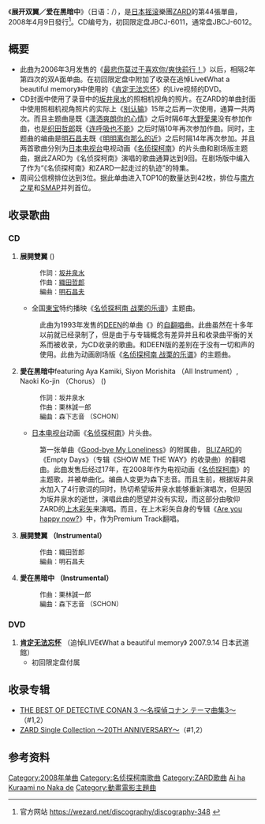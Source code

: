 {{Infobox Single 
| Name           = 展开双翼／爱在黑暗中<br/>{{lang|ja|翼を広げて／愛は暗闇の中で}}
| Cover          = Tsubasa wo Hirogete-Ai wa Kurayami no Naka de.jpg
| Artist         = [[ZARD|ZARD]]
| Album          = [[ZARD_Single_Collection_〜20TH_ANNIVERSARY〜|ZARD Single Collection 〜20TH ANNIVERSARY〜]]
| A-side         = 翼を広げて<br />愛は暗闇の中で
| B-side         = 
| Released       = 2008年4月9日
| Format         = 
| Recorded       = 
| Genre          = [[J-POP|J-POP]]（[[动画歌曲|动画歌曲]]）
| Length         = 18分18秒
| Label          = [[B-Gram_RECORDS|B-Gram RECORDS]]
| Writer         = [[坂井泉水|坂井泉水]]<br />[[织田哲郎|织田哲郎]]<br />栗林誠一郎
| Producer       = [[长户大幸|长户大幸]]
| Certification  = 
| Chart position = * 周间最高位3位（[[Oricon公信榜|Oricon]]）
* 2008年度年间排位90位（Oricon）
| Last single    = [[Glorious_Mind|Glorious Mind]]<br /> （2007年） 
| This single    = '''展开双翼／爱在黑暗中'''<br /> （2008年） 
| Next single    = [[无法坦白说出口|无法坦白说出口]]<br /> （2009年）
| Misc           = 
}}
《'''展开双翼／爱在黑暗中'''》（日语：{{ruby-ja|翼|つばさ}}{{lang|ja|を}}{{Ruby-ja|広|ひろ}}{{lang|ja|げて}}/{{Ruby-ja|愛|あい}}{{lang|ja|は}}{{Ruby-ja|暗闇|くらやみ}}{{lang|ja|の}}{{Ruby-ja|中|なか}}{{lang|ja|で}}），是[[日本|日本]][[摇滚|摇滚]]樂團[[ZARD|ZARD]]的第44張單曲，2008年4月9日發行<ref>官方网站 https://wezard.net/discography/discography-348 {{Wayback|url=https://wezard.net/discography/discography-348 |date=20200713155933 }}</ref>。CD编号为，初回限定盘JBCJ-6011，通常盘JBCJ-6012。

==概要==
*此曲为2006年3月发售的《[[最悲伤莫过于喜欢你/爽快前行！|最悲伤莫过于喜欢你/爽快前行！]]》以后，相隔2年第四次的双A面单曲。在初回限定盘中附加了收录在追悼Live《What a beautiful memory》中使用的《[[肯定无法忘怀|肯定无法忘怀]]》的Live视频的DVD。
*CD封面中使用了录音中的[[坂井泉水|坂井泉水]]的照相机视角的照片。在ZARD的单曲封面中使用照相机视角照片的实际上《[[别认输|别认输]]》15年之后再一次使用，通算一共两次。而且主题曲是既《[[潇洒爽朗你的心情|潇洒爽朗你的心情]]》之后时隔6年[[大野愛果|大野愛果]]没有参加作曲，也是[[织田哲郎|织田哲郎]]既《[[连呼吸也不能|连呼吸也不能]]》之后时隔10年再次参加作曲。同时，主题曲的编曲是[[明石昌夫|明石昌夫]]既《[[明明离你那么的近|明明离你那么的近]]》之后时隔14年再次参加。并且两首歌曲分别为[[日本电视台|日本电视台]]电视动画《[[名侦探柯南_(动画)|名侦探柯南]]》的片头曲和剧场版主题曲，据此ZARD为《名侦探柯南》演唱的歌曲通算达到9回。在剧场版中编入了作为“《名侦探柯南》和ZARD一起走过的轨迹”的特集。
*周间公信榜排位达到3位。据此单曲进入TOP10的数量达到42枚，排位与[[南方之星|南方之星]]和[[SMAP|SMAP]]并列首位。

==收录歌曲==
=== CD ===
#'''展開雙翼''' ({{lang|ja|翼を広げて}})
#: <div class="NavContent" style="text-align: left;font-size:small;">作詞：[[坂井泉水|坂井泉水]]<br/>作曲：[[織田哲郎|織田哲郎]]<br/>編曲：[[明石昌夫|明石昌夫]]
#*全国[[东宝株式会社|東宝]]特约播映《[[名侦探柯南_战栗的乐谱|名侦探柯南 战栗的乐谱]]》主题曲。
#:此曲为1993年发售的[[DEEN|DEEN]]的单曲《{{link-ja|展开双翼|翼を広げて}}》的[[自翻唱|自翻唱]]曲。此曲虽然在十多年以前就已经录制了，但是由于与专辑概念有差异并且和收录曲平衡的关系而被收录，为CD收录的歌曲。和DEEN版的差别在于没有一切和声的使用。此曲为动画剧场版《[[名侦探柯南_战栗的乐谱|名侦探柯南 战栗的乐谱]]》的主题曲。
#'''愛在黑暗中'''featuring Aya Kamiki, Siyon Morishita （All Instrument）, Naoki Ko-jin （Chorus） ({{lang|ja|愛は暗闇の中でfeaturing Aya Kamiki, Siyon Morishita （All Instrument）, Naoki Ko-jin （Chorus）}})
#: <div class="NavContent" style="text-align: left;font-size:small;">作詞：坂井泉水<br/>作曲：栗林誠一郎<br/>編曲：森下志音 （SCHON）
#*[[日本电视台|日本电视台]]动画《[[名侦探柯南_(动画)|名侦探柯南]]》片头曲。
#:第一张单曲《[[Good-bye_My_Loneliness|Good-bye My Loneliness]]》的附属曲， [[Blizard|BLIZARD]]的《Empty Days》（专辑《SHOW ME THE WAY》的收录曲）的翻唱曲。此曲发售后经过17年，在2008年作为电视动画《[[名侦探柯南_(动画)|名侦探柯南]]》的主题歌，并被单曲化。编曲人变更为森下志音。而且生前，根据坂井泉水加入了4行歌词的同时，热切希望坂井泉水能够重新演唱次，但是因为坂井泉水的逝世，演唱此曲的愿望并没有实现，而这部分由敬仰ZARD的[[上木彩矢|上木彩矢]]来演唱。而且，在上木彩矢自身的专辑《[[Are_you_happy_now?|Are you happy now?]]》中，作为Premium Track翻唱。
#'''展開雙翼 （Instrumental）'''
#: <div class="NavContent" style="text-align: left;font-size:small;">作曲：織田哲郎<br/>編曲：明石昌夫
#'''愛在黑暗中 （Instrumental）'''
#: <div class="NavContent" style="text-align: left;font-size:small;">作曲：栗林誠一郎<br/>編曲：森下志音 （SCHON）

=== DVD ===
#'''[[肯定无法忘怀|肯定无法忘怀]]''' （追悼LIVE《What a beautiful memory》 2007.9.14 日本武道館）
#*初回限定盘付属

== 收录专辑 ==
*[[THE_BEST_OF_DETECTIVE_CONAN_3_〜名探偵コナン_テーマ曲集3〜|THE BEST OF DETECTIVE CONAN 3 〜名探偵コナン テーマ曲集3〜]]（#1,2）
*[[ZARD_Single_Collection_〜20TH_ANNIVERSARY〜|ZARD Single Collection 〜20TH ANNIVERSARY〜]]（#1,2）


{{sequence
|prev=ZARD<br />《[[Glorious_Mind|Glorious Mind]]》
|list=动画《[[名侦探柯南_(动画)|名侦探柯南]]》[[名偵探柯南_(動畫)#片頭曲|片头曲]]<br>2008年1月14日－2008年5月19日<br>[[ZARD|ZARD]]<br />《爱在黑暗中》
|next=[[倉木麻衣|倉木麻衣]]<br />《[[每一秒都Love_for_you|每一秒都Love for you]]》
}}
{{sequence
|prev=[[愛内里菜&三枝夕夏|愛内里菜&三枝夕夏]]<br />《[[宛如横渡七海的风|宛如横渡七海的风]]》
|list=[[名侦探柯南动画集数列表#剧场版|剧场版 名侦探柯南]] 主题歌<br />2008年 [[名侦探柯南_战栗的乐谱|名侦探柯南 战栗的乐谱]]<br>[[ZARD|ZARD]]<br />《展开双翼》
|next=[[倉木麻衣|倉木麻衣]]<br />《[[PUZZLE／Revive|PUZZLE]]》
}}

==参考资料==

{{ZARD}}
{{名侦探柯南}}

{{DEFAULTSORT:Tsubasa wo Hirogete / Ai ha Kuraami no Naka de}}
[[Category:2008年单曲|Category:2008年单曲]]
[[Category:名侦探柯南歌曲|Category:名侦探柯南歌曲]]
[[Category:ZARD歌曲|Category:ZARD歌曲]]
[[Category:讀賣電視台動畫主題曲|Ai ha Kuraami no Naka de]]
[[Category:動畫電影主題曲|Category:動畫電影主題曲]]